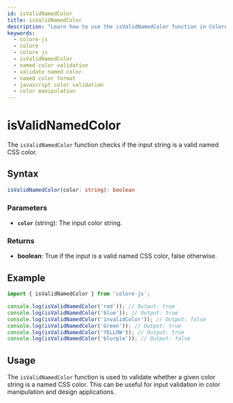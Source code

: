 ```yaml
---
id: isValidNamedColor
title: isValidNamedColor
description: "Learn how to use the isValidNamedColor function in Colore JS to validate named color strings. This guide provides syntax, parameters, examples, and practical applications for ensuring the validity of named colors in your projects."
keywords:
  - colore-js
  - colore
  - colore js
  - isValidNamedColor
  - named color validation
  - validate named color
  - named color format
  - javascript color validation
  - color manipulation
---
```



<StructuredData />

# isValidNamedColor

The `isValidNamedColor` function checks if the input string is a valid named CSS color.

## Syntax

```typescript
isValidNamedColor(color: string): boolean
```

### Parameters

- **`color`** (string): The input color string.

### Returns

- **boolean**: True if the input is a valid named CSS color, false otherwise.

## Example

```typescript
import { isValidNamedColor } from 'colore-js';

console.log(isValidNamedColor('red')); // Output: true
console.log(isValidNamedColor('blue')); // Output: true
console.log(isValidNamedColor('invalidColor')); // Output: false
console.log(isValidNamedColor('Green')); // Output: true
console.log(isValidNamedColor('YELLOW')); // Output: true
console.log(isValidNamedColor('blurple')); // Output: false
```

## Usage

The `isValidNamedColor` function is used to validate whether a given color string is a named CSS color. This can be useful for input validation in color manipulation and design applications.
